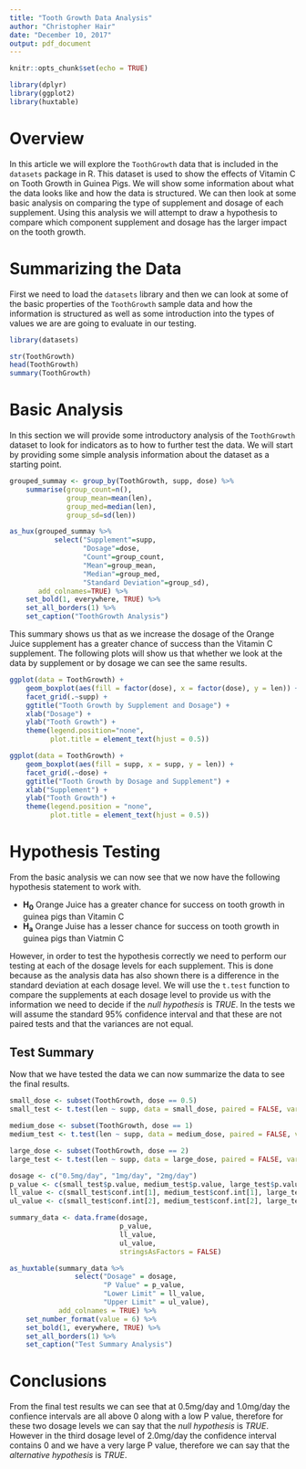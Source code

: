 ```yaml
---
title: "Tooth Growth Data Analysis"
author: "Christopher Hair"
date: "December 10, 2017"
output: pdf_document
---
```


```r
knitr::opts_chunk$set(echo = TRUE)

library(dplyr)
library(ggplot2)
library(huxtable)
```

# Overview

In this article we will explore the `ToothGrowth` data that is included in the `datasets` package in R. This dataset is used to show the effects of Vitamin C on Tooth Growth in Guinea Pigs. We will show some information about what the data looks like and how the data is structured. We can then look at some basic analysis on comparing the type of supplement and dosage of each supplement. Using this analysis we will attempt to draw a hypothesis to compare which component supplement and dosage has the larger impact on the tooth growth.

# Summarizing the Data

First we need to load the `datasets` library and then we can look at some of the basic properties of the `ToothGrowth` sample data and how the information is structured as well as some introduction into the types of values we are are going to evaluate in our testing.

```r
library(datasets)

str(ToothGrowth)
head(ToothGrowth)
summary(ToothGrowth)
```

# Basic Analysis
In this section we will provide some introductory analysis of the `ToothGrowth` dataset to look for indicators as to how to further test the data. We will start by providing some simple analysis information about the dataset as a starting point.

```r
grouped_summay <- group_by(ToothGrowth, supp, dose) %>%
    summarise(group_count=n(),
              group_mean=mean(len),
              group_med=median(len),
              group_sd=sd(len))

as_hux(grouped_summay %>%
           select("Supplement"=supp,
                  "Dosage"=dose,
                  "Count"=group_count,
                  "Mean"=group_mean,
                  "Median"=group_med,
                  "Standard Deviation"=group_sd), 
       add_colnames=TRUE) %>%
    set_bold(1, everywhere, TRUE) %>%
    set_all_borders(1) %>%
    set_caption("ToothGrowth Analysis")
```

This summary shows us that as we increase the dosage of the Orange Juice supplement has a greater chance of success than the  Vitamin C supplement. The following plots will show us that whether we look at the data by supplement or by dosage we can see the same results.

```r
ggplot(data = ToothGrowth) +
    geom_boxplot(aes(fill = factor(dose), x = factor(dose), y = len)) +
    facet_grid(.~supp) +
    ggtitle("Tooth Growth by Supplement and Dosage") +
    xlab("Dosage") +
    ylab("Tooth Growth") +
    theme(legend.position="none",
          plot.title = element_text(hjust = 0.5))
```

```r
ggplot(data = ToothGrowth) +
    geom_boxplot(aes(fill = supp, x = supp, y = len)) +
    facet_grid(.~dose) +
    ggtitle("Tooth Growth by Dosage and Supplement") +
    xlab("Supplement") +
    ylab("Tooth Growth") +
    theme(legend.position = "none",
          plot.title = element_text(hjust = 0.5))
```

# Hypothesis Testing

From the basic analysis we can now see that we now have the following hypothesis statement to work with.

- **H~0~** Orange Juice has a greater chance for success on tooth growth in guinea pigs than Vitamin C
- **H~a~** Orange Juise has a lesser chance for success on tooth growth in guinea pigs than Viatmin C

However, in order to test the hypothesis correctly we need to perform our testing at each of the dosage levels for each supplement. This is done because as the analysis data has also shown there is a difference in the standard deviation at each dosage level. We will use the `t.test` function to compare the supplements at each dosage level to provide us with the information we need to decide if the *null hypothesis* is *TRUE*. In the tests we will assume the standard 95% confidence interval and that these are not paired tests and that the variances are not equal.

## Test Summary

Now that we have tested the data we can now summarize the data to see the final results.

```r
small_dose <- subset(ToothGrowth, dose == 0.5)
small_test <- t.test(len ~ supp, data = small_dose, paired = FALSE, var.equal = FALSE)

medium_dose <- subset(ToothGrowth, dose == 1)
medium_test <- t.test(len ~ supp, data = medium_dose, paired = FALSE, var.equal = FALSE)

large_dose <- subset(ToothGrowth, dose == 2)
large_test <- t.test(len ~ supp, data = large_dose, paired = FALSE, var.equal = FALSE)

dosage <- c("0.5mg/day", "1mg/day", "2mg/day")
p_value <- c(small_test$p.value, medium_test$p.value, large_test$p.value)
ll_value <- c(small_test$conf.int[1], medium_test$conf.int[1], large_test$conf.int[1])
ul_value <- c(small_test$conf.int[2], medium_test$conf.int[2], large_test$conf.int[2])

summary_data <- data.frame(dosage, 
                           p_value, 
                           ll_value, 
                           ul_value, 
                           stringsAsFactors = FALSE)

as_huxtable(summary_data %>%
                select("Dosage" = dosage,
                       "P Value" = p_value,
                       "Lower Limit" = ll_value,
                       "Upper Limit" = ul_value),
            add_colnames = TRUE) %>%
    set_number_format(value = 6) %>%
    set_bold(1, everywhere, TRUE) %>%
    set_all_borders(1) %>%
    set_caption("Test Summary Analysis")
```

# Conclusions

From the final test results we can see that at 0.5mg/day and 1.0mg/day the confience intervals are all above 0 along with a low P value, therefore for these two dosage levels we can say that the *null hypothesis* is *TRUE*. However in the third dosage level of 2.0mg/day the confidence interval contains 0 and we have a very large P value, therefore we can say that the *alternative hypothesis* is *TRUE*.